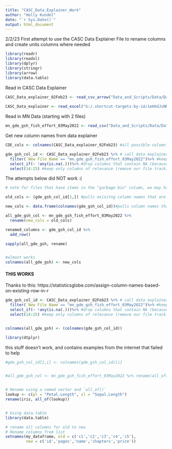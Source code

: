 ```yaml
---
title: "CASC_Data_Explainer_Work"
author: "Holly Kundel"
date: "`r Sys.Date()`"
output: html_document
---
```


2/2/23
First attempt to use the CASC Data Explainer File to rename columns and create units columns where needed

```r
library(readr)
library(readxl)
library(dplyr)
library(stringr)
library(arrow)
library(data.table)
```

Read in CASC Data Explainer
```r
CASC_Data_explainer_02Feb23 <- read_csv_arrow("Data_and_Scripts/Data/Data_Explainer/CASC_Data_Explainer_for_R_Data_Manipulation_02Feb23.csv")
  
CASC_Data_explainer <- read_excel("G:/.shortcut-targets-by-id/1eHXdJvNMq46tBKURFTeViKWGdSBhWsL_/Data/CASC_Data_Explainer_for_R_Data_Manipulation.xlsx")
```

Read in MN Data (starting with 2 files)
```r
mn_gde_gsh_fish_effort_03May2022 <- read_csv("Data_and_Scripts/Data/Data_Summaries/MN/5.3.22_update/ALL-GDEGSH-SURVEYS.csv")
```

Get new column names from data explainer
```r
CDE_cols <- colnames(CASC_Data_explainer_02Feb23) #all possible column names, including garbage column

gde_gsh_col_id <- CASC_Data_explainer_02Feb23 %>% # call data explainer file
  filter(`New File Name`== "mn_gde_gsh_fish_effort_03May2022")%>% #keep only the row relevant to this file
  select_if(~ !any(is.na(.)))%>% #drop columns that contain NA (because that means df doesn't contain that info)
  select(14:25) #keep only columns of relevance (remove our file tracking and urls)
```

The attempts below did NOT work :(
```r
# note for files that have items in the "garbage bin" column, we may have a different process where we remove garbage columns after 'filter' but before dropping na columns

old_cols <- (gde_gsh_col_id[1,]) #pulls exisitng column names that are in row 1

new_cols <- data.frame(colnames(gde_gsh_col_id))#pulls column names that have a match in our file of interest 

all_gde_gsh_col <- mn_gde_gsh_fish_effort_03May2022 %>%
  rename(new_cols = old_cols)

renamed_columns <- gde_gsh_col_id %>%
  add_row()

sapply(all_gde_gsh, rename)


#almost works
colnames(all_gde_gsh) <- new_cols
```

#### THIS WORKS


Thanks to this: https://statisticsglobe.com/assign-column-names-based-on-existing-row-in-r


```R
gde_gsh_col_id <- CASC_Data_explainer_02Feb23 %>% # call data explainer file
  filter(`New File Name`== "mn_gde_gsh_fish_effort_03May2022")%>% #keep only the row relevant to this file
  select_if(~ !any(is.na(.)))%>% #drop columns that contain NA (because that means df doesn't contain that info)
  select(14:25) #keep only columns of relevance (remove our file tracking and urls)


colnames(all_gde_gsh) <- (colnames(gde_gsh_col_id))
```

```r
library(dtplyr)
```







this stuff doesn't work, and contains examples from the internet that failed to help
```r
#gde_gsh_col_id[1,i] <- colnames(gde_gsh_col_id)[i]


#all_gde_gsh_col <- mn_gde_gsh_fish_effort_03May2022 %>% rename(all_of(old_cols))


# Rename using a named vector and `all_of()`
lookup <- c(pl = "Petal.Length", sl = "Sepal.Length")
rename(iris, all_of(lookup))


# Using data.table
library(data.table)

# rename all columns for old to new
# Rename columns from list
setnames(my_dataframe, old = c('c1','c2','c3','c4','c5'), 
         new = c('id','pages','name','chapters','price'))
```
